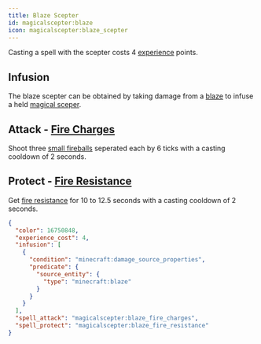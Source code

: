 ```yaml
---
title: Blaze Scepter
id: magicalscepter:blaze
icon: magicalscepter:blaze_scepter
---
```


Casting a spell with the scepter costs 4 [experience](https://minecraft.wiki/w/Experience) points.

## Infusion
The blaze scepter can be obtained by taking damage from a [blaze](https://minecraft.wiki/w/Blaze) to infuse a held [magical sceper](../items/magical_scepter).

## Attack - [Fire Charges](../spells/spells#fire_charges)
Shoot three [small fireballs](https://minecraft.wiki/w/Small_Fireball) seperated each by 6 ticks with a casting cooldown of 2 seconds.

## Protect - [Fire Resistance](../spells/spells#fire_resistance)
Get [fire resistance](https://minecraft.wiki/w/Fire_Resistance) for 10 to 12.5 seconds with a casting cooldown of 2 seconds.

```json
{
  "color": 16750848,
  "experience_cost": 4,
  "infusion": [
    {
      "condition": "minecraft:damage_source_properties",
      "predicate": {
        "source_entity": {
          "type": "minecraft:blaze"
        }
      }
    }
  ],
  "spell_attack": "magicalscepter:blaze_fire_charges",
  "spell_protect": "magicalscepter:blaze_fire_resistance"
}
```
